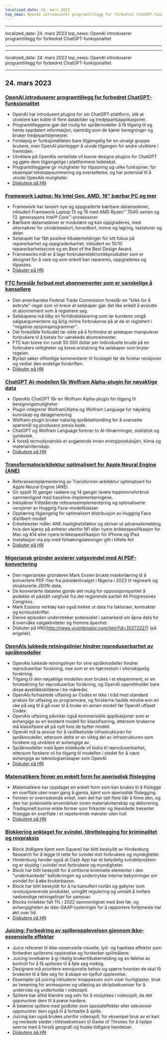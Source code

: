 ```yaml
---
localized_date: 24. mars 2023
top_news: OpenAI introduserer programtillegg for forbedret ChatGPT-funksjonalitet
---
```


---

localized_date: 24. mars 2023
top_news: OpenAI introduserer programtillegg for forbedret ChatGPT-funksjonalitet

---

---

localized_date: 24. mars 2023
top_news: OpenAI introduserer programtillegg for forbedret ChatGPT-funksjonalitet

---



<CallToAction />

<Steps>

## 24. mars 2023

### [OpenAI introduserer programtillegg for forbedret ChatGPT-funksjonalitet](https://openai.com/blog/chatgpt-plugins)

- OpenAI har introdusert plugins for sin ChatGPT-plattform, slik at utviklere kan koble til flere datakilder og tredjepartsapplikasjoner.
- Programtilleggene gjør det mulig for språkmodeller å få tilgang til og hente oppdatert informasjon, samtidig som de kjører beregninger og bruker tredjepartstjenester.
- Foreløpig er funksjonaliteten bare tilgjengelig for en utvalgt gruppe brukere, men OpenAI planlegger å utvide tilgangen for andre utviklere i fremtiden.
- Utviklere på OpenAIs venteliste vil kunne designe plugins for ChatGPT og gjøre dem tilgjengelige i plattformens ledetekst.
- Programtilleggene gir muligheter for tilpasning og ulike funksjoner, for eksempel tekstoppsummering og oversettelse, og har potensial til å utvide OpenAIs muligheter.
- [Diskutere på HN](http://news.ycombinator.com/item?id=35277677)

### [Framework Laptop: Ny Intel Gen, AMD, 16" bærbar PC og mer](https://frame.work/)

- Framework har lansert nye og oppgraderte bærbare datamaskiner, inkludert Framework Laptop 13 og 16 med AMD Ryzen™ 7040-serien og 13. generasjons Intel® Core™-prosessorer.
- Bærbare datamaskiner er modulære og kan oppgraderes, med alternativer for utvidelseskort, hovedkort, minne og lagring, tastaturer og deler.
- Selskapet har fått positive tilbakemeldinger for sitt fokus på reparerbarhet og oppgraderbarhet, inkludert en 10/10 reparerbarhetsscore og en Best of the Best Design Award.
- Frameworks mål er å lage forbrukerelektronikkprodukter som er designet for å vare og som enkelt kan repareres, oppgraderes og tilpasses.
- [Diskuter på HN](http://news.ycombinator.com/item?id=35277660)

### [FTC foreslår forbud mot abonnementer som er vanskelige å kansellere](https://www.theverge.com/2023/3/23/23652373/ftc-click-to-cancel-subscription-service-dark-patterns-ban)

- Den amerikanske Federal Trade Commission foreslår en "klikk for å avbryte"-regel som vil kreve at selskaper gjør det like enkelt å avslutte et abonnement som å registrere seg.
- Selskapene må tilby en forhåndsklarering som lar kundene omgå salgsargumentene og årlig minne forbrukerne på at de er registrert i "negative opsjonsprogrammer".
- Det foreslåtte forbudet tar sikte på å forhindre at selskaper manipulerer forbrukere til å betale for uønskede abonnementer.
- FTC kan kreve inn rundt 50 000 dollar per individuelle brudd på en forbrukers rettigheter og kreve erstatning fra selskaper som bryter regelen.
- Byrået søker offentlige kommentarer til forslaget før de foretar revisjoner og vedtar den endelige forskriften.
- [Diskuter på HN](http://news.ycombinator.com/item?id=35274519)

### [ChatGPT AI-modellen får Wolfram Alpha-plugin for nøyaktige data](https://writings.stephenwolfram.com/2023/03/chatgpt-gets-its-wolfram-superpowers/)

- OpenAIs ChatGPT får en Wolfram Alpha-plugin for tilgang til beregningsmuligheter.
- Plugin integrerer Wolfram|Alpha og Wolfram Language for nøyaktig kunnskap og datagenerering
- Wolfram-plugin bruker naturlig språkbehandling for å oversette spørsmål og produsere presis kode.
- ChatGPT og Wolfram Language forener to AI-tilnærminger, statistisk og symbolsk.
- Å forstå termodynamikk er avgjørende innen energiproduksjon, klima og materialvitenskap.
- [Diskutere på HN](http://news.ycombinator.com/item?id=35277925)

### [Transformatorarkitektur optimalisert for Apple Neural Engine (ANE)](https://github.com/apple/ml-ane-transformers)

- Referanseimplementering av Transformer-arkitektur optimalisert for Apple Neural Engine (ANE).
- Gir opptil 10 ganger raskere og 14 ganger lavere toppminneforbruk sammenlignet med baseline-implementeringene.
- Inkluderer frittstående referanseimplementering og optimaliserte versjoner av Hugging Face-modellklasser
- Opplæring tilgjengelig for optimalisert distribusjon av Hugging Face distilbert-modell
- Enhetstester måler ANE-hastighetsfaktor og skriver ut advarselsmelding hvis den kjøres på enheter utenfor M1 eller nyere brikkespesifikasjon for Mac og A14 eller nyere brikkespesifikasjon for iPhone og iPad
- Installasjon via pip med feilsøkingsløsninger gitt i tilfelle feil
- [Diskuter på HN](http://news.ycombinator.com/item?id=35282325)

### [Nigeriansk gründer avslører valgsvindel med AI PDF-konvertering](https://markessien.com/posts/drama_of_transcription/)

- Den nigerianske gründeren Mark Essien brukte maskinlæring til å konvertere PDF-filer fra presidentvalget i Nigeria i 2023 til regneark og strukturerte JSON-data.
- De konverterte dataene gjorde det mulig for opposisjonspartiet å avdekke et påstått valgfusk fra det regjerende partiet All Progressives Congress.
- Mark Essiens verktøy kan også trekke ut data fra fakturaer, kontrakter og kontoutskrifter.
- Denne episoden understreker potensialet i samarbeid om åpne data for å overvåke valgaktiviteter og fremme åpenhet.
- Diskuter på HN](http://news.ycombinator.com/item?id=35272227) (på engelsk)

### [OpenAIs lukkede retningslinjer hindrer reproduserbarhet av språkmodeller](https://aisnakeoil.substack.com/p/openais-policies-hinder-reproducible)

- OpenAIs lukkede retningslinjer for sine språkmodeller hindrer reproduserbar forskning, noe som er en hjørnestein i vitenskapelig forskning.
- Tilgang til den nøyaktige modellen som brukes i et eksperiment, er en forutsetning for reproduserbar forskning, og OpenAI opprettholder bare disse øyeblikksbildene i tre måneder.
- OpenAIs forhastede utfasing av Codex er ikke i tråd med standard praksis for utfasing av programvare, og forskerne hadde mindre enn en uke på seg til å gå over til å bruke en annen modell før OpenAI utfaset Codex.
- OpenAIs utfasing påvirker også kommersielle applikasjoner som er avhengige av en bestemt modell for klassifisering, ettersom brukerne må klassifisere alt på nytt hvis de bytter modell.
- OpenAI må ta ansvar for å vedlikeholde infrastrukturen for språkmodeller, ettersom dette er en viktig del av infrastrukturen som forskere og utviklere er avhengige av.
- Språkmodeller med åpen kildekode vil bidra til reproduserbarhet, ettersom forskere vil ha tilgang til modellen i stedet for å være avhengige av teknologiselskaper som OpenAI.
- [Diskuter på HN](http://news.ycombinator.com/item?id=35269304)

### [Matematikere finner en enkelt form for aperiodisk flislegging](https://www.newscientist.com/article/2365363-mathematicians-discover-shape-that-can-tile-a-wall-and-never-repeat/)

- Matematikere har oppdaget en enkelt form som kan brukes til å flislegge en overflate uten noen gang å gjenta, kjent som aperiodisk flislegging.
- Formen er overraskende enkel, men det har tatt flere tiår å finne den, og den har potensielle anvendelser innen materialvitenskap og dekorering.
- Tradisjonelt kunne enkle former som firkanter og likesidede trekanter flislegge en overflate i et repeterende mønster uten hull.
- [Diskutere på HN](http://news.ycombinator.com/item?id=35273707)

### [Blokkering anklaget for svindel, tilrettelegging for kriminalitet og rovpraksis](https://hindenburgresearch.com/block/)

- Block (tidligere kjent som Square) har blitt beskyldt av Hindenburg Research for å legge til rette for svindel mot forbrukere og myndigheter.
- Hindenburg hevder også at Cash App har et betydelig svindelproblem og er skyldig i svindel mot forbrukere og myndigheter.
- Block har blitt beskyldt for å omfavne kriminelle elementer i den "underbankede" befolkningen og undertrykke interne bekymringer om svindel for å øke brukerbasen.
- Block har blitt beskyldt for å ha kamuflert rovlån og gebyrer som revolusjonerende produkter, unngått regulering og unnlatt å innføre nødvendige retningslinjer for samsvar.
- Blocks inntekter falt 1% i 2022 sammenlignet med året før, og avhengigheten av ikke-GAAP-justeringer for å rapportere fortjeneste har økt over tid.
- [Diskutere på HN](http://news.ycombinator.com/item?id=35273782)

### [Juicing: Forbedring av spilleropplevelsen gjennom ikke-essensielle effekter](https://garden.bradwoods.io/notes/design/juice)

- Juice refererer til ikke-essensielle visuelle, lyd- og haptiske effekter som forbedrer spillerens opplevelse og forsterker spillmålene.
- Juicing innebærer å gi rikelig brukertilbakemelding og en følelse av kontroll for å få spilleren til å føle seg mektig.
- Designere må prioritere emosjonelle behov og spørre hvordan de skal få brukeren til å føle seg for å skape en sjelfull opplevelse.
- Eksempler på juicing inkluderer knappesvev som viser hurtigtaster, bruk av tweening for animasjoner og utløsing av skriptsekvenser for å undervise og underholde i videospill.
- Spillere bør alltid klandre seg selv for å mislykkes i videospill, da det oppmuntrer dem til å prøve hardere.
- Å belønne spillere med godbiter som spesialeffekter eller sekvenser oppmuntrer dem også til å fortsette å spille.
- Juicing kan også brukes utenfor videospill, for eksempel bruk av et kart og merkede steder i tittelsekvensen til Game of Thrones for å hjelpe seerne med å forstå geografi og huske tidligere hendelser.
- [Diskutere på HN](http://news.ycombinator.com/item?id=35273139)

</Steps>
